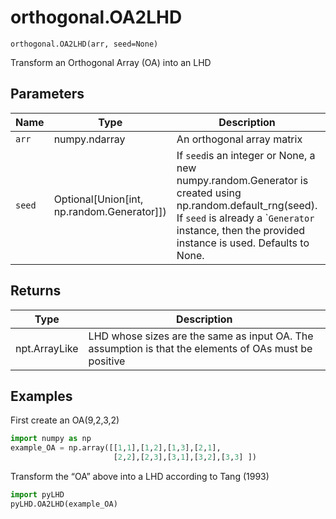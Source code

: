 # orthogonal.OA2LHD { #pyLHD.orthogonal.OA2LHD }

`orthogonal.OA2LHD(arr, seed=None)`

Transform an Orthogonal Array (OA) into an LHD

## Parameters

| Name   | Type                                           | Description                                                                                                                                                                                                     | Default    |
|--------|------------------------------------------------|-----------------------------------------------------------------------------------------------------------------------------------------------------------------------------------------------------------------|------------|
| `arr`  | numpy.ndarray                                  | An orthogonal array matrix                                                                                                                                                                                      | _required_ |
| `seed` | Optional\[Union\[int, np.random.Generator\]\]) | If `seed`is an integer or None, a new numpy.random.Generator is created using np.random.default_rng(seed).  If `seed` is already a ``Generator` instance, then the provided instance is used. Defaults to None. | `None`     |

## Returns

| Type          | Description                                                                                           |
|---------------|-------------------------------------------------------------------------------------------------------|
| npt.ArrayLike | LHD whose sizes are the same as input OA. The assumption is that the elements of OAs must be positive |

## Examples



First create an OA(9,2,3,2)
```python
import numpy as np
example_OA = np.array([[1,1],[1,2],[1,3],[2,1],
                       [2,2],[2,3],[3,1],[3,2],[3,3] ])
```
Transform the "OA" above into a LHD according to Tang (1993)
```python
import pyLHD
pyLHD.OA2LHD(example_OA)      
```